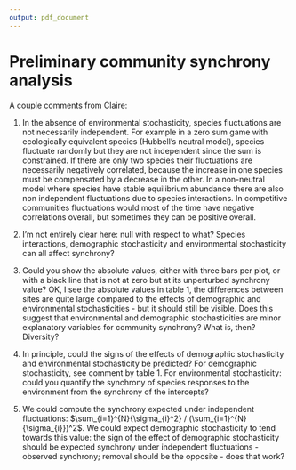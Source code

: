 ```yaml
---
output: pdf_document
---
```

# Preliminary community synchrony analysis

A couple comments from Claire:

1. In the absence of environmental stochasticity, species fluctuations are not necessarily independent. 
For example in a zero sum game with ecologically equivalent species (Hubbell's neutral model), species fluctuate randomly but they are not independent since the sum is constrained. If there are only two species their fluctuations are necessarily negatively correlated, because the increase in one species must be compensated by a decrease in the other. In a non-neutral model where species have stable equilibrium abundance there are also non independent fluctuations due to species interactions. In competitive communities fluctuations would most of the time have negative correlations overall, but sometimes they can be positive overall.

2. I'm not entirely clear here: null with respect to what? Species interactions, demographic stochasticity and environmental stochasticity can all affect synchrony?

3. Could you show the absolute values, either with three bars per plot, or with a black line that is not at zero but at its unperturbed synchrony value? OK, I see the absolute values in table 1, the differences between sites are quite large compared to the effects of demographic and environmental stochasticities - but it should still be visible. Does this suggest that environmental and demographic stochasticities are minor explanatory variables for community synchrony? What is, then? Diversity?

4. In principle, could the signs of the effects of demographic stochasticity and environmental stochasticity be predicted? For demographic stochasticity, see comment by table 1. For environmental stochasticity: could you quantify the synchrony of species responses to the environment from the synchrony of the intercepts?

5. We could compute the synchrony expected under independent fluctuations: $\sum_{i=1}^{N}{\sigma_{i}^2} / (\sum_{i=1}^{N}{\sigma_{i}})^2$. We could expect demographic stochasticity to tend towards this value: the sign of the effect of demographic stochasticity should be expected synchrony under independent fluctuations - observed synchrony; removal should be the opposite - does that work?

